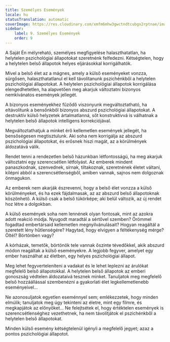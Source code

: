 ```yaml
---
title: Személyes Események
locale: hu
statusTranslation: automatic
coverImage: https://res.cloudinary.com/xmfm6mhw3gwctndtcubgx2rptnae/image/upload/v1740468922/small_cover_tratado_de_psicologia_revolucionaria_a4c0dca4e0.webp
sidebar:
    label: 9. Személyes Események
    order: 9
---
```

A Saját Én mélyreható, személyes megfigyelése halaszthatatlan, ha helytelen pszichológiai állapotokat szeretnénk felfedezni. Kétségtelen, hogy a helytelen belső állapotok helyes eljárásokkal korrigálhatók.

Mivel a belső élet az a mágnes, amely a külső eseményeket vonzza, sürgősen, halaszthatatlanul el kell távolítanunk pszichénkből a helytelen pszichológiai állapotokat. A helytelen pszichológiai állapotok korrigálása elengedhetetlen, ha alapvetően meg akarjuk változtatni bizonyos nemkívánatos események jellegét.

A bizonyos eseményekhez fűződő viszonyunk megváltoztatható, ha eltávolítunk a bensőnkből bizonyos abszurd pszichológiai állapotokat. A destruktív külső helyzetek ártalmatlanná, sőt konstruktívvá is válhatnak a helytelen belső állapotok intelligens korrekciójával.

Megváltoztathatjuk a minket érő kellemetlen események jellegét, ha bensőségesen megtisztulunk. Aki soha nem korrigálja az abszurd pszichológiai állapotokat, és erősnek hiszi magát, az a körülmények áldozatává válik.

Rendet tenni a rendezetlen belső házunkban létfontosságú, ha meg akarjuk változtatni egy szerencsétlen létfolyást. Az emberek mindent panaszkodnak, szenvednek, sírnak, tiltakoznak, szeretnének életet váltani, kilépni abból a szerencsétlenségből, amiben vannak, sajnos nem dolgoznak önmagukon.

Az emberek nem akarják észrevenni, hogy a belső élet vonzza a külső körülményeket, és ha ezek fájdalmasak, az az abszurd belső állapotoknak köszönhető. A külső csak a belső tükörképe; aki belül változik, az új rendet hoz létre a dolgokban.

A külső események soha nem lennének olyan fontosak, mint az azokra adott reakció módja. Nyugodt maradtál a sértővel szemben? Örömmel fogadtad embertársaid kellemetlen megnyilvánulásait? Hogyan reagáltál a szeretett lény hűtlenségére? Hagytad, hogy elvigyen a féltékenység mérge? Öltél? Börtönben vagy?

A kórházak, temetők, börtönök tele vannak őszinte tévedőkkel, akik abszurd módon reagáltak a külső eseményekre. A legjobb fegyver, amelyet egy ember használhat az életben, egy helyes pszichológiai állapot.

Meg lehet fegyverteleníteni a vadakat és le lehet leplezni az árulókat megfelelő belső állapotokkal. A helytelen belső állapotok az emberi gonoszság védtelen áldozataivá tesznek minket. Tanuljatok meg megfelelő belső hozzáállással szembenézni a gyakorlati élet legkellemetlenebb eseményeivel...

Ne azonosuljatok egyetlen eseménnyel sem; emlékezzetek, hogy minden elmúlik; tanuljatok meg úgy tekinteni az életre, mint egy filmre, és megkapjátok az előnyöket... Ne felejtsétek el, hogy értéktelen események is szerencsétlenséghez vezethetnek, ha nem távolítjátok el pszichénkből a helytelen belső állapotokat.

Minden külső esemény kétségtelenül igényli a megfelelő jegyet; azaz a pontos pszichológiai állapotot.

